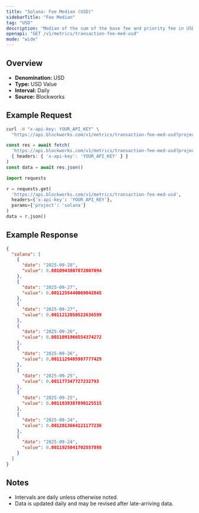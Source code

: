 ```yaml
---
title: "Solana: Fee Median (USD)"
sidebarTitle: "Fee Median"
tag: "USD"
description: "Median of the sum of the base fee and priority fee in USD that day"
openapi: "GET /v1/metrics/transaction-fee-med-usd"
mode: "wide"
---
```


## Overview

- **Denomination:** USD
- **Type:** USD Value
- **Interval:** Daily
- **Source:** Blockworks

## Example Request

<CodeGroup>

```bash cURL
curl -H "x-api-key: YOUR_API_KEY" \
  "https://api.blockworks.com/v1/metrics/transaction-fee-med-usd?project=solana"
```

```typescript TypeScript
const res = await fetch(
  'https://api.blockworks.com/v1/metrics/transaction-fee-med-usd?project=solana',
  { headers: { 'x-api-key': 'YOUR_API_KEY' } }
)
const data = await res.json()
```

```python Python
import requests

r = requests.get(
  'https://api.blockworks.com/v1/metrics/transaction-fee-med-usd',
  headers={'x-api-key': 'YOUR_API_KEY'},
  params={'project': 'solana'}
)
data = r.json()
```

</CodeGroup>

## Example Response

```json
{
  "solana": [
    {
      "date": "2025-09-28",
      "value": 0.0010943807872007094
    },
    {
      "date": "2025-09-27",
      "value": 0.0011255440069042845
    },
    {
      "date": "2025-09-27",
      "value": 0.0011212050522636599
    },
    {
      "date": "2025-09-26",
      "value": 0.0011091966554374272
    },
    {
      "date": "2025-09-26",
      "value": 0.0011129405987777429
    },
    {
      "date": "2025-09-25",
      "value": 0.001177347727232793
    },
    {
      "date": "2025-09-25",
      "value": 0.0011838387890125515
    },
    {
      "date": "2025-09-24",
      "value": 0.0012013664121177236
    },
    {
      "date": "2025-09-24",
      "value": 0.0011925041702557898
    }
  ]
}
```

## Notes
- Intervals are daily unless otherwise noted.
- Data is updated daily and may be revised after late-arriving data.